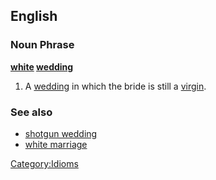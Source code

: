 ==English==
===Noun Phrase===
'''[[white]] [[wedding]]'''

# A [[wedding]] in which the bride is still a [[virgin]].

===See also===
*[[shotgun wedding]]
*[[white marriage]]

[[Category:Idioms]]